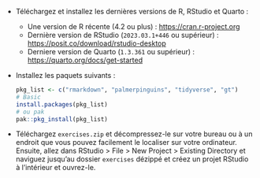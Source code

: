 - Téléchargez et installez les dernières versions de R, RStudio et Quarto :

    - Une version de R récente (4.2 ou plus) : <https://cran.r-project.org>
    - Dernière version de RStudio (`2023.03.1+446` ou supérieur) : <https://posit.co/download/rstudio-desktop>
    - Derniere version de Quarto (`1.3.361` ou supérieur) : <https://quarto.org/docs/get-started>

- Installez les paquets suivants :

    ```r
    pkg_list <- c("rmarkdown", "palmerpinguins", "tidyverse", "gt")
    # Basic
    install.packages(pkg_list)
    # ou pak
    pak::pkg_install(pkg_list)
    ```

- Téléchargez `exercises.zip` et décompressez-le sur votre bureau ou à un endroit que vous pouvez facilement le localiser sur votre ordinateur. Ensuite, allez dans RStudio \> File \> New Project \> Existing Directory et naviguez jusqu'au dossier `exercises` dézippé et créez un projet RStudio à l'intérieur et ouvrez-le.



